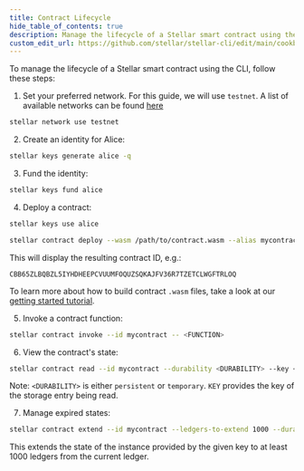 ```yaml
---
title: Contract Lifecycle
hide_table_of_contents: true
description: Manage the lifecycle of a Stellar smart contract using the CLI
custom_edit_url: https://github.com/stellar/stellar-cli/edit/main/cookbook/contract-lifecycle.mdx
---
```


To manage the lifecycle of a Stellar smart contract using the CLI, follow these steps:

1. Set your preferred network. For this guide, we will use `testnet`. A list of available networks can be found [here](https://developers.stellar.org/docs/networks)

```bash cookbooktest.ignore
stellar network use testnet
```

2. Create an identity for Alice:

```bash
stellar keys generate alice -q
```

3. Fund the identity:

```bash
stellar keys fund alice
```

4. Deploy a contract:

```bash
stellar keys use alice
```

```bash
stellar contract deploy --wasm /path/to/contract.wasm --alias mycontract
```

This will display the resulting contract ID, e.g.:

```
CBB65ZLBQBZL5IYHDHEEPCVUUMFOQUZSQKAJFV36R7TZETCLWGFTRLOQ
```

To learn more about how to build contract `.wasm` files, take a look at our [getting started tutorial](https://developers.stellar.org/docs/build/smart-contracts/getting-started/setup).

5. Invoke a contract function:

```bash
stellar contract invoke --id mycontract -- <FUNCTION>
```

6. View the contract's state:

```bash
stellar contract read --id mycontract --durability <DURABILITY> --key <KEY>
```

Note: `<DURABILITY>` is either `persistent` or `temporary`. `KEY` provides the key of the storage entry being read.

7. Manage expired states:

```bash
stellar contract extend --id mycontract --ledgers-to-extend 1000 --durability <DURABILITY> --key <KEY>
```

This extends the state of the instance provided by the given key to at least 1000 ledgers from the current ledger.
